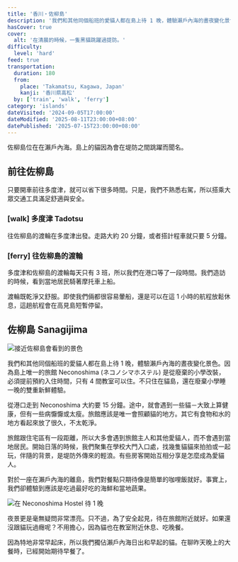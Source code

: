 ```yaml
---
title: '香川・佐柳島'
description: '我們和其他同個船班的愛貓人都在島上待 1 晚，體驗瀨戶內海的晝夜變化景色。因為島上唯一的旅館 Neconoshima (ネコノシマホステル) 是從廢棄的小學改裝，必須提前預約入住時間，只有 4 間教室可以住。不只住在貓島，還在廢棄小學睡一晚的雙重新鮮體驗。'
hasCover: true
cover:
  alt: '在清晨的時候，一隻黑貓跳躍過提防。'
difficulty:
  level: 'hard'
feed: true
transportation:
  duration: 180
  from:
    place: 'Takamatsu, Kagawa, Japan'
    kanji: '香川県高松'
  by: ['train', 'walk', 'ferry']
category: 'islands'
dateVisited: '2024-09-05T17:00:00'
dateModified: '2025-08-11T23:00:00+08:00'
datePublished: '2025-07-15T23:00:00+08:00'
---
```



佐柳島位在在瀨戶內海。島上的貓因為會在堤防之間跳躍而聞名。

<Abstract transportation={frontmatter.transportation} />

## 前往佐柳島

只要開車前往多度津，就可以省下很多時間。只是，我們不熟悉右駕，所以搭乘大眾交通工具滿足舒適與安全。

### [walk] 多度津 Tadotsu

往佐柳島的渡輪在多度津出發。走路大約 20 分鐘，或者搭計程車就只要 5 分鐘。

### [ferry] 往佐柳島的渡輪

多度津和佐柳島的渡輪每天只有 3 班，所以我們在港口等了一段時間。我們造訪的時候，看到當地居民騎著摩托車上船。

渡輪既乾淨又舒服。即使我們倆都很容易暈船，還是可以在這 1 小時的航程放鬆休息，這趟航程會在高見島短暫停留。

## 佐柳島 Sanagijima

![接近佐柳島會看到的景色](@assets/sanagijima/arriving.jpg)

我們和其他同個船班的愛貓人都在島上待 1 晚，體驗瀨戶內海的晝夜變化景色。因為島上唯一的旅館 Neconoshima (ネコノシマホステル) 是從廢棄的小學改裝，必須提前預約入住時間，只有 4 間教室可以住。不只住在貓島，還在廢棄小學睡一晚的雙重新鮮體驗。

從港口走到 Neconoshima 大約要 15 分鐘。途中，就會遇到一些貓－大致上算健康，但有一些病懨懨或太瘦。旅館應該是唯一會照顧貓的地方。其它有食物和水的地方看起來放了很久，不太乾淨。

旅館跟住宅區有一段距離，所以大多會遇到旅館主人和其他愛貓人，而不會遇到當地居民。開始日落的時候，我們聚集在學校大門入口處，找幾隻貓貓來拍拍或一起玩，伴隨的背景，是堤防外傳來的輕浪。有些房客開始互相分享是怎麼成為愛貓人。

對於一座在瀨戶內海的離島，我們對餐點只期待像是簡單的咖哩飯就好。事實上，我們卻體驗到應該是吃過最好吃的海鮮和當地蔬果。

![在 Neconoshima Hostel 待 1 晚](@assets/sanagijima/entrance.jpg)

夜景更是毫無疑問非常漂亮。只不過，為了安全起見，待在旅館附近就好。如果還沒跟貓玩過癮呢？不用擔心，因為貓也在教室附近休息、吃晚餐。

因為特地非常早起床，所以我們獨佔瀨戶內海日出和早起的貓。在聊昨天晚上的大餐時，已經開始期待早餐了。
